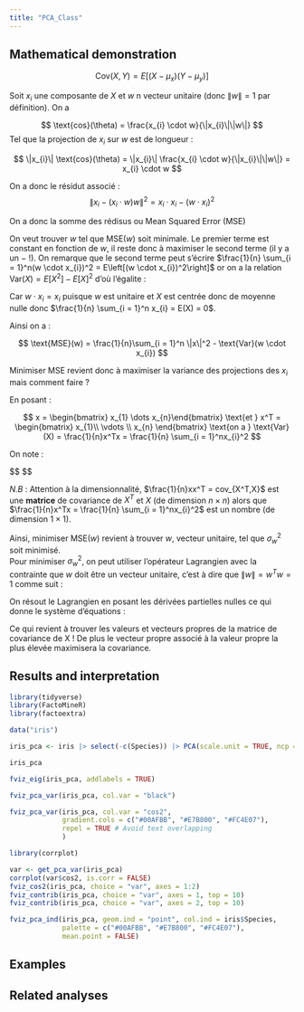 ```yaml
---
title: "PCA_Class"
---
```


## Mathematical demonstration

$$
\text{Cov}(X,Y) = E\left[(X - \mu_{x})(Y - \mu_{y})\right]
$$

Soit $x_{i}$ une composante de $X$ et $w$ n vecteur unitaire (donc $\|w\| = 1$ par définition). On a 

$$
\text{cos}(\theta) = \frac{x_{i} \cdot w}{\|x_{i}\|\|w\|}
$$
Tel que la projection de $x_{i}$ sur $w$ est de longueur :

$$
\|x_{i}\| \text{cos}(\theta) = \|x_{i}\|  \frac{x_{i} \cdot w}{\|x_{i}\|\|w\|} = x_{i} \cdot w
$$

On a donc le résidut associé :
$$
\| x_{i} - (x_{i} \cdot w)w \|^2 = x_{i} \cdot x_{i} - (w \cdot x_{i})^2
$$

On a donc la somme des rédisus ou Mean Squared Error (MSE)

\begin{align}

\text{MSE}(w) &= \frac{1}{n} \sum_{i = 1}^n(\|x\|^2 - (w \cdot x_{i})^2) \\
&= \frac{1}{n} \sum_{i = 1}^n\|x\|^2 - \frac{1}{n} \sum_{i = 1}^n(w \cdot x_{i})^2 \\

\end{align}

On veut trouver $w$ tel que $\text{MSE}(w)$ soit minimale. Le premier terme est constant en fonction de $w$, il reste donc à maximiser le second terme (il y a un $-$ !). On remarque que le second terme peut s'écrire $\frac{1}{n} \sum_{i = 1}^n(w \cdot x_{i})^2 = E\left[(w \cdot x_{i})^2\right]$ or on a la relation $\text{Var}(X) = E[X^2] - E[X]^2$ d'où l'égalite :

\begin{align}

\frac{1}{n} \sum_{i = 1}^n(w \cdot x_{i})^2 &= (\frac{1}{n} \sum_{i = 1}^n w \cdot x_{i})^2 + \text{Var}(w \cdot x_{i}) \\
&= \text{Var}(w \cdot x_{i})

\end{align}

Car $w \cdot x_{i} = x_{i}$ puisque $w$ est unitaire et $X$ est centrée donc de moyenne nulle donc $\frac{1}{n} \sum_{i = 1}^n x_{i} = E(X) = 0$.

Ainsi on a :

$$
\text{MSE}(w) = \frac{1}{n}\sum_{i = 1}^n \|x\|^2 - \text{Var}(w \cdot x_{i})
$$

Minimiser MSE revient donc à maximiser la variance des projections des $x_{i}$ mais comment faire ?

En posant :

$$
x = \begin{bmatrix} x_{1} \dots x_{n}\end{bmatrix} \text{et } x^T = \begin{bmatrix}
      x_{1}\\
      \vdots \\
      x_{n}
    \end{bmatrix} \text{on a } \text{Var}(X) = \frac{1}{n}x^Tx = \frac{1}{n} \sum_{i = 1}^nx_{i}^2
$$

On note :

$$
\begin{align}

\sigma_{w}^2 = \text{Var}(w \cdot x_{i}) &= \frac{1}{n} \sum_{i = 1}^n(w \cdot x_{i})^2 \\
&= \frac{1}{n}(xw)^T(xw) \\
&= \frac{1}{n}x^Tw^Txw \\
\sigma_{w}^2 &= w^Tcov_{X^T,X}w

\end{align}
$$

*N.B* : Attention à la dimensionnalité, $\frac{1}{n}xx^T = cov_{X^T,X}$ est une **matrice** de covariance de $X^T$ et $X$ (de dimension $n \times n$) alors que $\frac{1}{n}x^Tx = \frac{1}{n} \sum_{i = 1}^nx_{i}^2$ est un nombre (de dimension $1 \times 1$).

Ainsi, minimiser $\text{MSE}(w)$ revient à trouver $w$, vecteur unitaire, tel que $\sigma_{w}^2$ soit minimisé.\
Pour minimiser $\sigma_{w}^2$, on peut utiliser l'opérateur Lagrangien avec la contrainte que $w$ doit être un vecteur unitaire, c'est à dire que $\|w\| = w^Tw = 1$ comme suit :

\begin{align}

\mathcal{L}(w, \lambda) &\equiv \sigma_{w}^2 - \lambda(w^Tw - 1) \\
\frac{\partial\mathcal{L}}{\partial \lambda} &= (w^Tw - 1) \\
\frac{\partial\mathcal{L}}{\partial w} &= 2cov_{X^T,X}w - 2\lambda w

\end{align}

On résout le Lagrangien en posant les dérivées partielles nulles ce qui donne le système d'équations :

\begin{align}

w^Tw&= 1 \\
cov_{X^T,X}w &= \lambda w

\end{align}

Ce qui revient à trouver les valeurs et vecteurs propres de la matrice de covariance de X ! De plus le vecteur propre associé à la valeur propre la plus élevée maximisera la covariance.

## Results and interpretation

```r
library(tidyverse)
library(FactoMineR)
library(factoextra)

data("iris")
```

```r
iris_pca <- iris |> select(-c(Species)) |> PCA(scale.unit = TRUE, ncp = 5, graph = FALSE)

iris_pca
```

```r
fviz_eig(iris_pca, addlabels = TRUE)
```

```r
fviz_pca_var(iris_pca, col.var = "black")
```

```r
fviz_pca_var(iris_pca, col.var = "cos2",
             gradient.cols = c("#00AFBB", "#E7B800", "#FC4E07"), 
             repel = TRUE # Avoid text overlapping
             )
```

```r
library(corrplot)

var <- get_pca_var(iris_pca)
corrplot(var$cos2, is.corr = FALSE)
fviz_cos2(iris_pca, choice = "var", axes = 1:2)
fviz_contrib(iris_pca, choice = "var", axes = 1, top = 10)
fviz_contrib(iris_pca, choice = "var", axes = 2, top = 10)
```

```r
fviz_pca_ind(iris_pca, geom.ind = "point", col.ind = iris$Species, 
             palette = c("#00AFBB", "#E7B800", "#FC4E07"),
             mean.point = FALSE)
```


## Examples

## Related analyses